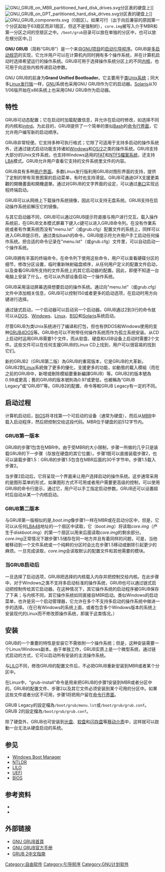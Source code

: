 {{noteTA|G1=IT|G2=FL}}
{{Infobox Software
| name = GNU GRUB
| logo = {{nowrap|[[File:Grub_logo.png|125px]][[File:Grub_logo2.png|118px]]}}
| caption = 通过GRUB在文本模式下启动[[Debian|Debian GNU/Linux]]
| screenshot = Debian Unstable GRUB2 (2015).png
| screenshot size = 260px
| developer = [[GNU計劃|GNU项目]]
| latest_release_version = 2.06
| latest_release_date = {{release date and age|2021|06|08}}
| genre = 多重[[操作系统|操作系统]][[启动管理器|启动管理器]]
| license = [[GNU通用公共许可证|GNU通用公共许可证]]
| website = [http://www.gnu.org/software/grub/ www.gnu.org/software/grub]
}}
[[File:GNU_GRUB_on_MBR_partitioned_hard_disk_drives.svg|thumb]]分区表的硬盘上]]
[[File:GNU_GRUB_on_GPT_partitioned_hard_disk_drives.svg|thumb]]分区表的硬盘上]]
[[File:GNU_GRUB_components.svg|thumb]]（0扇区）。如果可行（出于向后兼容的原因第一个分区起始于63扇区而非1扇区，但这不是强制的），<code>core.img</code>被写入介于MBR和第一分区之间的空扇区之中。<code>/boot/grub</code>目录可以放在单独的分区中，也可以放在根分区中。]]

'''GNU GRUB'''（简称“GRUB”）是一个来自[[GNU計劃|GNU项目]]的[[启动引导程序|启动引导程序]]。GRUB是[[多启动规范|多启动规范]]的实现，它允许用户可以在计算机内同时拥有多个操作系统，并在计算机启动时选择希望运行的操作系统。GRUB可用于选择操作系统分区上的不同[[内核|内核]]，也可用于向这些内核传递启动参数。

GNU GRUB的前身为'''Grand Unified Bootloader'''。它主要用于[[类Unix系统|类Unix系统]]；同大多[[Linux发行版|Linux发行版]]一样，[[GNU|GNU]]系统也采用GNU GRUB作为它的启动器。[[Solaris|Solaris]]从10 1/06版开始在x86系统上也采用GNU GRUB作为启动器。

== 特性 ==
GRUB可动态配置；它在启动时加载配置信息，并允许在启动时修改，如选择不同的内核和[[initrd|initrd]]。为此目的，GRUB提供了一个简单的类似[[Bash|Bash]]的[[命令行界面|命令行界面]]，它允许用户编写新的启动顺序。

GRUB非常轻便。它支持多种可执行格式；它除了可适用于支持多启动的操作系统外，还通过链式启动功能支持诸如[[Windows|Windows]]和[[OS/2|OS/2]]之类的操作系统。GRUB支持大部分的Unix文件系统，也支持Windows适用的[[FAT|FAT]]和[[NTFS|NTFS]][[檔案系统|檔案系统]]，还支持[[邏輯區塊定址|LBA]]模式。GRUB允许用户查看它支持的文件系统里文件的内容。

GRUB具有多种[[用户界面|用户界面]]。多数Linux发行版利用GRUB对图形界面的支持，提供了定制的带有背景图案的启动菜单，有时也支持滑鼠。GRUB可通過GFX支援更美觀的開機畫面和開機選單。通过对GRUB的文字界面的设定，可以通过[[串口|串口]]实现远程终端启动。

GRUB可以从网络上下载操作系统镜像，因此可以支持无盘系统。GRUB支持在启动操作系统前解压它的镜像。

与其它启动器不同，GRUB可以通过GRUB提示符直接与用户进行交互。载入操作系统前，在GRUB文本模式屏幕下键入c键可以进入GRUB命令列。在没有作業系统或者有作業系统而没有"menu.lst"（或grub.cfg）配置文件的系统上，同样可以进入GRUB提示符。通过类似bash的命令，GRUB提示符允许用户手工启动任何操作系统。把合适的命令记录在"menu.lst"（或grub.cfg）文件里，可以自动启动一个操作系统。

GRUB拥有丰富的终端命令，在命令列下使用这些命令，用户可以查看硬碟分区的细节，修改分区设置，临时重新映射磁盘顺序，从任何用户定义的配置文件启动，以及查看GRUB所支持的文件系统上的其它启动器的配置。因此，即便不知道一台电脑上安装了什么，也可以从外部设备启动一个操作系统。

GRUB采用滚动屏幕选择想要启动的操作系统。通过向"menu.lst"（或grub.cfg）文件中添加相关信息，GRUB可以控制150或者更多的启动选项，在启动时用方向键进行选择。

通过链式启动，一个启动器可以启动另一个启动器。GRUB通过2到3行的命令就可以从[[DOS|DOS]]、[[Windows|Windows]]、[[Linux|Linux]]、[[BSD|BSD]]和[[Solaris|Solaris]]系统启动。

尽管GRUB为类Unix系统进行了编译和打包，但也有供DOS和Windows使用的变种[[Grub4Dos|GRUB4DOS]]等。GRUB也可以不附带任何操作系统而作为孤立系统安装。从CD上启动时运用GRUB需要1个文件，而从软盘、硬盘和USB设备上启动时需要2个文件。这些文件可以在任何支援GRUB的Linux CD上找到，用户可以很容易的找到它们。

新的GRUB2（GRUB第二版）為GRUB的重寫版本，它是GRUB的大革新。GRUB2對[[Linux|Linux]]系統做了更多的優化，支援更多的功能，如動態的載入模組（而在之前的GRUB中，新增或刪除模組要重新編譯GRUB）等。GRUB2的版本號為0.98或更高；舊的GRUB的版本號則為0.97或更低，也被稱為“GRUB Legacy”或“GRUB1”等。GRUB2的配置、命令等較GRUB Legacy有一定的不同。

== 启动过程 ==

计算机启动后，[[BIOS|BIOS]]将寻找第一个可启动的设备（通常为硬盘），而后从[[MBR|MBR]]中载入启动程序，然后把控制交给这段代码。MBR位于硬盘的前512字节内。

=== GRUB第一版本 ===
GRUB的步骤1包含在MBR中。由于受MBR的大小限制，步骤一所做的几乎只是装载GRUB的下一步骤（存放在硬盘的其它位置）。步骤1既可以直接装载步骤2，也可以装载步骤1.5：GRUB的步骤1.5包含在MBR后面的30千字节中。步骤1.5载入步骤2。

当步骤2启动后，它将呈现一个界面来让用户选择启动的操作系统。这步通常采用的是图形菜单的形式，如果图形方式不可用或者用户需要更高级的控制，可以使用GRUB的命令行提示，通过它，用户可以手工指定启动参数。GRUB还可以设置超时后自动从某一个内核启动。

=== GRUB第二版本 ===
与GRUB第一版相似的是,''boot.img''像步骤1一样在MBR或在启动分区中，但是，它可以从任何[[LBA48|LBA48]]地址的一个扇区中读取，它（''boot.img''）将读取''core.img''（产生于''diskboot.img''）的第一个扇区以用来后面读取''core.img''的剩余部分。''core.img''正常情况下跟步骤1.5储存在同一地方并且有着同样的问题，可是，当他被移动到一个文件系统或一个纯粹的分区时会比在步骤1.5移动或删除引起更少的麻烦。一旦完成读取，''core.img''会读取默认的配置文件和其他需要的模块。

=== 当GRUB启动后 ===
一旦选择了启动选项，GRUB把选择的内核载入内存并把控制交给内核。在此步骤中，对于Windows之类不支持多启动标准的操作系统，GRUB也可以通过链式启动把控制传给其它启动器。在这种情况下，其它操作系统的启动程序被GRUB保存了下来；与内核不同，其它操作系统如同直接自MBR启动。类似Windows的启动菜单，也许是另一个启动管理器，它允许在多个不支持多启动的操作系统中做进一步的选择。（在已有Windows的系统上面，或者包含多个Windows版本的系统上安装现代的Linux而不修改原操作系统，即属于这类情况。）

== 安装 ==

GRUB的一个重要的特性是安装它不需依附一个操作系统；但是，这种安装需要一个Linux/Windows副本。由于单独工作，GRUB实质上是一个微型系统，通过链式启动的方式，它可以启动所有安装的主流操作系统。 

与[[LILO|LILO]]不同，修改GRUB的配置文件后，不必把GRUB重新安装到MBR或者某个分区中。

在Linux中，“grub-install”命令是用来把GRUB的步骤1安装到MBR或者分区中的。GRUB的配置文件、步骤2以及其它文件必须安装到某个可用的分区中。如果这些文件或者分区不可用，步骤1将把用户留在[[命令行界面|命令行界面]]。

GRUB Legacy的設定檔為<code>/boot/grub/menu.lst</code>或<code>/boot/grub/grub.conf</code>。GRUB 2的設定檔為<code>/boot/grub/grub.conf</code>。

除了硬盘外，GRUB也可安装到[[光盘|光盘]]、[[软盘|软盘]]和[[闪存盘|闪存盘]]等[[移动介质|移动介质]]中，这样就可以啟動一台无法从硬盘启动的系统。

== 参见 ==
{{portal|自由软件|Free Software Portal Logo.svg}} 
* [[Windows_Boot_Manager|Windows Boot Manager]]
* [[NTLDR|NTLDR]]
* [[LILO|LILO]]
* [[UEFI|UEFI]]
* [[BIOS|BIOS]]

== 参考资料 ==
* {{cite web | url = http://www.pixelbeat.org/docs/disk/ | title = Details of GRUB on the PC | first = Pádraig | last = Brady | publisher = pixelbeat.org | accessdate = 2006-11-22 | archive-date = 2006-11-27 | archive-url = https://web.archive.org/web/20061127180618/http://pixelbeat.org/docs/disk/ | dead-url = no }}
* {{cite web | url = http://www.gnu.org/software/grub/ | title = GNU GRUB | first = Yoshinori | last = Okuji | publisher = gnu.org | accessdate = 2007-11-29 | archive-date = 2007-11-26 | archive-url = https://web.archive.org/web/20071126025215/http://www.gnu.org/software/grub/ | dead-url = no }}

== 外部链接 ==
{{Commons category}}
* [http://www.gnu.org/software/grub/ GNU GRUB首頁]{{Wayback|url=http://www.gnu.org/software/grub/ |date=20081002053517 }}{{en}}
* [http://www.gnu.org/software/grub/manual GNU GRUB官方手册]{{Wayback|url=http://www.gnu.org/software/grub/manual |date=20081002052948 }}{{en}}
* [http://wiki.ubuntu-tw.org/index.php?title=GRUB_2_%E4%B8%AD%E6%96%87%E6%8C%87%E5%8D%97 GRUB 2中文指南]{{Wayback|url=http://wiki.ubuntu-tw.org/index.php?title=GRUB_2_%E4%B8%AD%E6%96%87%E6%8C%87%E5%8D%97 |date=20100527164615 }}{{zh-tw}}

{{GNU}}
[[Category:自由软件|Category:自由软件]]
[[Category:引导程序|Category:引导程序]]
[[Category:GNU计划软件|Category:GNU计划软件]]